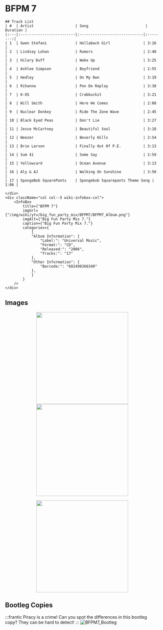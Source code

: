 
# BFPM 7

<div className="row wiki-parent">
    <div className="col col-7 wiki-content-col">

    ## Track List
    | #  | Artist                   | Song                          | Duration |
    |:---|:-------------------------|:-----------------------------|:--------:|
    | 1  | Gwen Stefani             | Hollaback Girl               | 3:16     |
    | 2  | Lindsay Lohan            | Rumors                       | 2:48     |
    | 3  | Hilary Duff              | Wake Up                      | 3:25     |
    | 4  | Ashlee Simpson           | Boyfriend                    | 2:55     |
    | 5  | Hedley                   | On My Own                    | 3:19     |
    | 6  | Rihanna                  | Pon De Replay                | 3:38     |
    | 7  | K-OS                     | Crabbuckit                   | 3:21     |
    | 8  | Will Smith               | Here He Comes                | 2:08     |
    | 9  | Nuclear Donkey           | Ride The Zone Wave           | 2:45     |
    | 10 | Black Eyed Peas          | Don't Lie                    | 3:27     |
    | 11 | Jesse McCartney          | Beautiful Soul               | 3:18     |
    | 12 | Weezer                   | Beverly Hills                | 2:54     |
    | 13 | Brie Larson              | Finally Out Of P.E.          | 3:13     |
    | 14 | Sum 41                   | Some Say                     | 2:59     |
    | 15 | Yellowcard               | Ocean Avenue                 | 3:13     |
    | 16 | Aly & AJ                 | Walking On Sunshine          | 3:50     |
    | 17 | SpongeBob SquarePants    | Spongebob Squarepants Theme Song | 1:06 |

    </div>
    <div className="col col--5 wiki-infobox-col">
        <InfoBox 
            title={"BFPM 7"}
            imgUrl={"/img/wiki/ytv/big_fun_party_mix/BFPM7/BFPM7_Album.png"}
            imgAlt={"Big Fun Party Mix 7."}
            caption={"Big Fun Party Mix 7."}
            categories={
                {
                "Album Information": {
                    "Label:": "Universal Music",
                    "Format:": "CD",
                    "Released:": "2006",
                    "Tracks:": "17"
                },
                "Other Information": {
                    "Barcode:": "602498366349"
                },
                }
            }
        />
    </div>
</div>

## Images
<p align="center">
  <a href="/img/wiki/ytv/big_fun_party_mix/BFPM7/BFPM7_Front.png" target="_blank">
    <img src="/img/wiki/ytv/big_fun_party_mix/BFPM7/BFPM7_Front.png" height="300px"></img>
  </a>
  <a href="/img/wiki/ytv/big_fun_party_mix/BFPM7/BFPM7_Back.png" target="_blank">
    <img src="/img/wiki/ytv/big_fun_party_mix/BFPM7/BFPM7_Back.png" height="300px"></img>
  </a>
</p>
<p align="center">
  <a href="/img/wiki/ytv/big_fun_party_mix/BFPM7/BFPM7_Open.png" target="_blank">
    <img src="/img/wiki/ytv/big_fun_party_mix/BFPM7/BFPM7_Open.png" height="300px"></img>
  </a>
</p>




## Bootleg Copies
:::frantic
Piracy is a crime! Can you spot the differences in this bootleg copy? They can be hard to detect!
:::
![BFPM7_Bootleg](/img/wiki/ytv/big_fun_party_mix/BFPM7/BFPM7_bootleg.png)